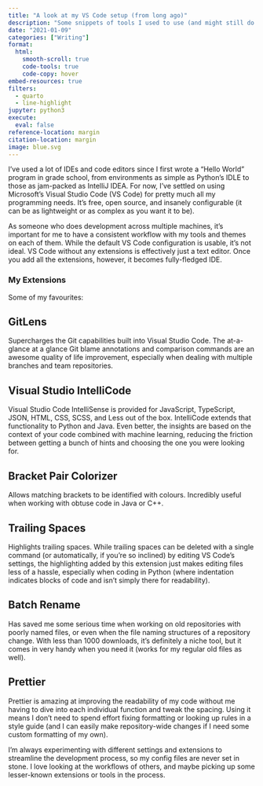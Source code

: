 ```yaml
---
title: "A look at my VS Code setup (from long ago)"
description: "Some snippets of tools I used to use (and might still do too)"
date: "2021-01-09"
categories: ["Writing"]
format:
  html:
    smooth-scroll: true
    code-tools: true
    code-copy: hover
embed-resources: true
filters:
  - quarto
  - line-highlight
jupyter: python3
execute:
  eval: false
reference-location: margin
citation-location: margin
image: blue.svg
---
```


I’ve used a lot of IDEs and code editors since I first wrote a “Hello World” program in grade school, from environments as simple as Python’s IDLE to those as jam-packed as IntelliJ IDEA. For now, I’ve settled on using Microsoft’s Visual Studio Code (VS Code) for pretty much all my programming needs. It’s free, open source, and insanely configurable (it can be as lightweight or as complex as you want it to be).

<!-- {{< video 0_vs_code_intro.mp4 >}} -->

As someone who does development across multiple machines, it's important for me to have a consistent workflow with my tools and themes on each of them. While the default VS Code configuration is usable, it's not ideal. VS Code without any extensions is effectively just a text editor. Once you add all the extensions, however, it becomes fully-fledged IDE.

### My Extensions
Some of my favourites:

## GitLens
Supercharges the Git capabilities built into Visual Studio Code. The at-a-glance at a glance Git blame annotations and comparison commands are an awesome quality of life improvement, especially when dealing with multiple branches and team repositories.

<!-- {{< video 1_gitlens.mp4 >}} -->

## Visual Studio IntelliCode
Visual Studio Code IntelliSense is provided for JavaScript, TypeScript, JSON, HTML, CSS, SCSS, and Less out of the box. IntelliCode extends that functionality to Python and Java. Even better, the insights are based on the context of your code combined with machine learning, reducing the friction between getting a bunch of hints and choosing the one you were looking for.

<!-- {{< video 2_intellicode.mp4 >}} -->

## Bracket Pair Colorizer
Allows matching brackets to be identified with colours. Incredibly useful when working with obtuse code in Java or C++.

<!-- {{< video 3_colorizer.mp4 >}} -->

## Trailing Spaces
Highlights trailing spaces. While trailing spaces can be deleted with a single command (or automatically, if you’re so inclined) by editing VS Code’s settings, the highlighting added by this extension just makes editing files less of a hassle, especially when coding in Python (where indentation indicates blocks of code and isn't simply there for readability).

<!-- {{< video 4_trailing_spaces.mp4 >}} -->

## Batch Rename
Has saved me some serious time when working on old repositories with poorly named files, or even when the file naming structures of a repository change. With less than 1000 downloads, it's definitely a niche tool, but it comes in very handy when you need it (works for my regular old files as well).

<!-- {{< video 5_batch_rename.mp4 >}} -->

## Prettier
Prettier is amazing at improving the readability of my code without me having to dive into each individual function and tweak the spacing. Using it means I don't need to spend effort fixing formatting or looking up rules in a style guide (and I can easily make repository-wide changes if I need some custom formatting of my own).

<!-- {{< video 6_prettier.mp4 >}} -->

I'm always experimenting with different settings and extensions to streamline the development process, so my config files are never set in stone. I love looking at the workflows of others, and maybe picking up some lesser-known extensions or tools in the process.